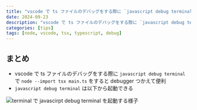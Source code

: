 ```yaml
---
title: "vscode で ts ファイルのデバッグをする際に `javascript debug terminal` で `node --import tsx main.ts` をすると便利"
date: 2024-09-23
description: "vscode で ts ファイルのデバッグをする際に `javascript debug terminal` で `node --import tsx main.ts` をすると便利"
categories: [tips]
tags: [node, vscode, tsx, typescript, debug]
---
```


## まとめ

- vscode で ts ファイルのデバッグをする際に `javascript debug terminal` で `node --import tsx main.ts` をすると debugger つかえて便利
- `javascript debug terminal` は以下から起動できる

![terminal で javascirpt debug terminal を起動する様子](./debug-with-tsx.png)
